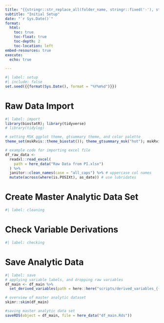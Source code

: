 ```yaml
---
title: "{{stringr::str_replace_all(folder_name, stringr::fixed('-'), stringr::fixed(' '))}}"
subtitle: "Initial Setup"
date: "`r Sys.Date()`"
format:
  html:
    toc: true
    toc-float: true
    toc-depth: 2
    toc-location: left
embed-resources: true
execute: 
  echo: true
  
---
```


```r
#| label: setup
#| include: false
set.seed({{format(Sys.Date(), format = "%Y%m%d")}})
```

# Raw Data Import

```r
#| label: import
library(biostatR); library(tidyverse)
# library(tidylog)

# setting MSK ggplot theme, gtsummary theme, and color palette
theme_set(mskRvis::theme_biostat()); theme_gtsummary_msk("hot"); mskRvis::set_msk_palette()

# example code for importing excel file
df_raw_data <-
  readxl::read_excel(
    path = here_data("Raw Data from PI.xlsx")
  ) %>%
  janitor::clean_names(case = "all_caps") %>% # uppercase col names
  mutate(across(where(is.POSIXt), as_date)) # use lubridates
```

# Create Master Analytic Data Set

```r
#| label: cleaning

```


# Check Variable Derivations

```r
#| label: checking

```

# Save Analytic Data

```r
#| label: save
# applying variable labels, and dropping raw variables
df_main <- df_main %>%
  set_derived_variables(path = here::here("scripts/derived_variables_{{stringr::str_split(folder_name, pattern = ' |-', simplify = T)[, 1] %>% tolower()}}.xlsx"))

# overview of master analytic dataset
skimr::skim(df_main)

#saving master analytic data set
saveRDS(object = df_main, file = here_data("df_main.Rds"))
```
